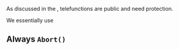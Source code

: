 As discussed in the <Link text="Telefunc Tour" href="/tour#telefunctions-need-protection" />, telefunctions are public and need protection.

We essentially use


## Always `Abort()`
